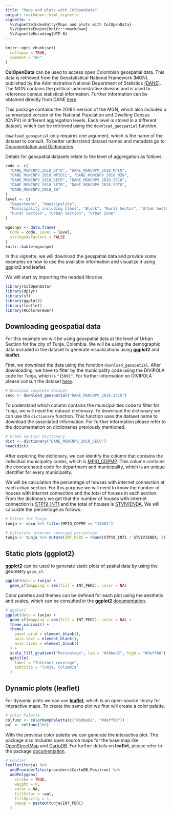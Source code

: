 ```yaml
---
title: "Maps and plots with ColOpenData"
output: rmarkdown::html_vignette
vignette: >
  %\VignetteIndexEntry{Maps and plots with ColOpenData}
  %\VignetteEngine{knitr::rmarkdown}
  %\VignetteEncoding{UTF-8}
---
```


```r
knitr::opts_chunk$set(
  collapse = TRUE,
  comment = "#>"
)
```

**ColOpenData** can be used to access open Colombian geospatial data. This data is retrieved from the Geostatistical National Framework (MGN), published by the Administrative National Department of Statistics [(DANE)](https://www.dane.gov.co/index.php/en/). The MGN contains the political-administrative division and is used to reference census statistical information. Further information can be obtained directly from DANE [here](https://www.dane.gov.co/index.php/actualidad-dane/5454-el-dane-actualizo-el-marco-geoestadistico-nacional-a-2018).

This package contains the 2018's version of the MGN, which also included a summarized version of the National Population and Dwelling Census (CNPV) in different aggregation levels. Each level is stored in a different dataset, which can be retrieved using the `download_geospatial` function.

`download_geospatial` only requires one argument, which is the name of the dataset to consult. To better understand dataset names and metadata go to [Documentation and Dictionaries](https://epiverse-trace.github.io/ColOpenData/articles/documentation_and_dictionaries.html).

Details for geospatial datasets relate to the level of aggregation as follows:

```r
code <- c(
  "DANE_MGNCNPV_2018_DPTO", "DANE_MGNCNPV_2018_MPIO",
  "DANE_MGNCNPV_2018_MPIOCL", "DANE_MGNCNPV_2018_MZN",
  "DANE_MGNCNPV_2018_SECR", "DANE_MGNCNPV_2018_SECU",
  "DANE_MGNCNPV_2018_SETR", "DANE_MGNCNPV_2018_SETU",
  "DANE_MGNCNPV_2018_ZU"
)
level <- c(
  "Department", "Municipality",
  "Municipality including Class", "Block", "Rural Sector", "Urban Sector",
  "Rural Section", "Urban Section", "Urban Zone"
)

mgncnpv <- data.frame(
  Code = code, Level = level,
  stringsAsFactors = FALSE
)
knitr::kable(mgncnpv)
```

In this vignette, we will download the geospatial data and provide some examples on how to use the available information and visualize it using ggplot2 and leaflet.

We will start by importing the needed libraries

```r
library(ColOpenData)
library(dplyr)
library(sf)
library(ggplot2)
library(leaflet)
library(RColorBrewer)
```

## Downloading geospatial data

For this example we will be using geospatial data at the level of Urban Section for the city of Tunja, Colombia. We will be using the demographic data included in the dataset to generate visualizations using **ggplot2** and **leaflet**.

First, we download the data using the function `download_geospatial`. After downloading, we have to filter by the municipality code using the DIVIPOLA code for Tunja, which is `"15001"`. For further information on DIVIPOLA please consult the dataset [here](https://www.datos.gov.co/widgets/gdxc-w37w).

```r
# Download complete dataset
secu <- download_geospatial("DANE_MGNCNPV_2018_SECU")
```

To understand which column contains the municipalities code to filter for Tunja, we will need the dataset dictionary. To download the dictionary we can use the `dictionary` function. This function uses the dataset name to download the associated information. For further information please refer to the documentation on dictionaries previously mentioned.

```r
# Urban section dictionary
dict <- dictionary("DANE_MGNCNPV_2018_SECU")
head(dict)
```

After exploring the dictionary, we can identify the column that contains the individual municipality codes, which is [MPIO_CDPMP]{.underline}. This column contains the concatenated code for department and municipality, which is an unique identifier for every municipality.

We will be calculation the percentage of houses with internet connection at each urban section. For this purpose we will need to know the number of houses with internet connection and the total of houses in each section. From the dictionary we get that the number of houses with internet connection is [STP19_INT1]{.underline} and the total of houses is [STVIVIENDA]{.underline}. We will calculate the percentage as follows:

```r
# Filter for Tunja
tunja <- secu %>% filter(MPIO_CDPMP == "15001")

# Calculate internet coverage percentage
tunja <- tunja %>% mutate(INT_PERC = round(STP19_INT1 / STVIVIENDA, 2))
```

## Static plots (ggplot2)

[**ggplot2**](https://ggplot2.tidyverse.org/) can be used to generate static plots of spatial data by using the geometry `geom_sf`.

```r
ggplot(data = tunja) +
  geom_sf(mapping = aes(fill = INT_PERC), color = NA)
```

Color palettes and themes can be defined for each plot using the aesthetic and scales, which can be consulted in the **ggplot2** [documentation](https://ggplot2.tidyverse.org/reference/index.html#scales).

```r
# ggplot2
ggplot(data = tunja) +
  geom_sf(mapping = aes(fill = INT_PERC), color = NA) +
  theme_minimal() +
  theme(
    panel.grid = element_blank(),
    axis.text = element_blank(),
    axis.ticks = element_blank()
  ) +
  scale_fill_gradient("Percentage", low = "#10bed2", high = "#deff00") +
  ggtitle(
    label = "Internet coverage",
    subtitle = "Tunja, Colombia"
  )
```

## Dynamic plots (leaflet)

For dynamic plots we can use [**leaflet**](https://rstudio.github.io/leaflet/), which is an open-source library for interactive maps. To create the same plot we first will create a color palette.

```r
# Color Palette
colfunc <- colorRampPalette(c("#10bed2", "#deff00"))
pal <- colfunc(100)
```

With the previous color palette we can generate the interactive plot. The package also includes open source maps for the base map like [OpenStreetMap](https://www.openstreetmap.org/#map=5/4.632/-74.299) and [CartoDB](https://carto.com/basemaps). For further details on **leaflet**, please refer to the package [documentation](https://rstudio.github.io/leaflet/reference/index.html).

```r
# Leaflet
leaflet(tunja) %>%
  addProviderTiles(providers$CartoDB.Positron) %>%
  addPolygons(
    stroke = TRUE,
    weight = 0,
    color = NA,
    fillColor = ~pal,
    fillOpacity = 1,
    popup = paste0(tunja$INT_PERC)
  )
```
